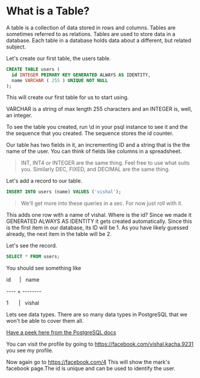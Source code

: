 # What is a Table?
A table is a collection of data stored in rows and columns. Tables are sometimes referred to as relations. Tables are used to store data in a database. Each table in a database holds data about a different, but related subject.

Let's create our first table, the users table.

```sql
CREATE TABLE users (
  id INTEGER PRIMARY KEY GENERATED ALWAYS AS IDENTITY,
  name VARCHAR ( 255 ) UNIQUE NOT NULL
);
```

This will create our first table for us to start using. 

VARCHAR is a string of max length 255 characters and an INTEGER is, well, an integer.

To see the table you created, run \d in your psql instance to see it and the the sequence that you created. The sequence stores the id counter.

Our table has two fields in it, an incrementing ID and a string that is the the name of the user. You can think of fields like columns in a spreadsheet.

> INT, INT4 or INTEGER are the same thing. Feel free to use what suits you. Similarly DEC, FIXED, and DECIMAL are the same thing.

Let's add a record to our table.

```sql
INSERT INTO users (name) VALUES ('vishal');
```

> We'll get more into these queries in a sec. For now just roll with it.

This adds one row with a name of vishal. Where is the id? Since we made it GENERATED ALWAYS AS IDENTITY it gets created automatically. Since this is the first item in our database, its ID will be 1. As you have likely guessed already, the next item in the table will be 2.


Let's see the record.
```sql
SELECT * FROM users;
```

You should see something like 

 id &nbsp;&nbsp;&nbsp;&nbsp;&nbsp;| &nbsp;&nbsp;name

---- + --------

  1 &nbsp;&nbsp;&nbsp;&nbsp;&nbsp; |&nbsp;&nbsp; vishal

Lets see data types. There are so many data types in PostgreSQL that we won't be able to cover them all.

 [Have a peek here from the PostgreSQL docs](https://www.postgresql.org/docs/current/datatype.html)


You can visit the profile by going to https://facebook.com/vishal.kacha.9231 
you see my profile. 

Now again go to https://facebook.com/4 This will show the mark's facebook page.The id is unique and can be used to identify the user.


